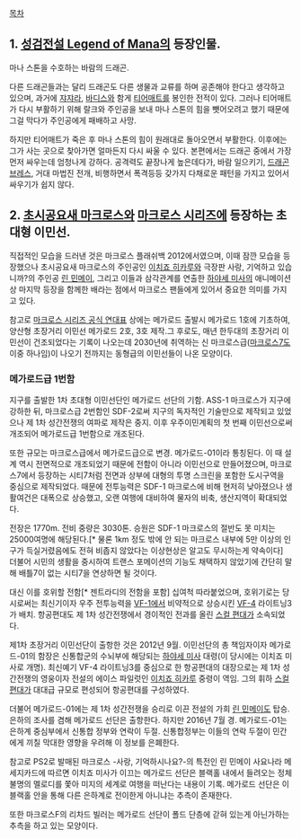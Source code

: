 [[목차]]

== 1. [[성검전설 Legend of Mana]]의 등장인물. ==

마나 스톤을 수호하는 바람의 드래곤.

다른 드래곤들과는 달리 드래곤도 다른 생물과 교류를 하며 공존해야 한다고 생각하고 있으며, 과거에 [[쟈쟈라]], [[바디스]]와 함게 [[티어매트]]를 봉인한 전적이 있다. 그러나 티어매트가 다시 부활하기 위해 랄크와 주인공을 보내 마나 스톤의 힘을 뺏어오려고 했기 때문에 그걸 막다가 주인공에게 패배하고 사망.

하지만 티어매트가 죽은 후 마나 스톤의 힘이 원래대로 돌아오면서 부활한다. 이후에는 그가 사는 곳으로 찾아가면 얼마든지 다시 싸울 수 있다.
{{{#!html
<iframe width="425" height="349" src="http://www.youtube.com/embed/JT-tLNB6Or8" frameborder="0" allowfullscreen></iframe>
}}}
본편에서는 드래곤 중에서 가장 먼저 싸우는데 엄청나게 강하다. 공격력도 끝장나게 높은데다가, 바람 일으키기, [[드래곤 브레스]], 거대 마법진 전개, 비행하면서 폭격등등 갖가지 다채로운 패턴을 가지고 있어서 싸우기가 쉽지 않다. 

== 2. [[초시공요새 마크로스]]와 [[마크로스 시리즈]]에 등장하는 초대형 이민선. ==

직접적인 모습을 드러낸 것은 마크로스 플래쉬백 2012에서였으며, 이때 잠깐 모습을 등장했으나 초시공요새 마크로스의 주인공인 [[이치죠 히카루]]와 극장판 사랑, 기억하고 있습니까?의 주인공 [[린 민메이]], 그리고 이들과 삼각관계를 연출한 [[하야세 미사]]의 애니메이션상 마지막 등장을 함께한 배라는 점에서 마크로스 팬들에게 있어서 중요한 의미를 가지고 있다.

참고로 [[마크로스 시리즈 공식 연대표]] 상에는 메가로드 출발시 메가로드 1호에 기초하여, 양산형 초장거리 이민선 메가로드 2호, 3호 제작.그 후로도, 매년 한두대의 초장거리 이민선이 건조되었다는 기록이 나오는데 2030년에 취역하는 신 마크로스급([[마크로스7]]도 이중 하나임)이 나오기 전까지는 동형급의 이민선들이 나온 모양이다.


=== 메가로드급 1번함 ===

지구를 출발한 1차 초대형 이민선단인 메가로드 선단의 기함. ASS-1 마크로스가 지구에 강하한 뒤, 마크로스급 2번함인 SDF-2로써 지구의 독자적인 기술만으로 제작되고 있었으나 제 1차 성간전쟁의 여파로 제작은 중지. 이후 우주이민계획의 첫 번째 이민선으로써 개조되어 메가로드급 1번함으로 개조된다.

또한 규모는 마크로스급에서 메가로드급으로 변경. 메가로드-01이라 통칭된다. 이 때 설계 역시 전면적으로 개조되었기 때문에 전함이 아니라 이민선으로 만들어졌으며, 마크로스7에서 등장하는 시티7처럼 전면과 상부에 대형의 투명 스크린을 포함한 도시구역을 중심으로 제작되었다. 때문에 전투능력은 SDF-1 마크로스에 비해 현저히 낮아졌으나 생활여건은 대폭으로 상승했고, 오랜 여행에 대비하여 물자의 비축, 생산지역이 확대되었다.

전장은 1770m. 전비 중량은 3030톤. 승원은 SDF-1 마크로스의 절반도 못 미치는 25000여명에 해당된다.[* 물론 1km 정도 밖에 안 되는 마크로스 내부에 5만 이상의 인구가 득실거렸음에도 전혀 비좁지 않았다는 이상현상은 알고도 무시하는게 약속이다] 더불어 시민의 생활을 중시하여 트랜스 포메이션의 기능도 채택하지 않았기에 간단히 말해 배틀7이 없는 시티7을 연상하면 될 것이다.

대신 이를 호위할 전함[* 젠트라디의 전함을 포함] 십여척 따라붙었으며, 호위기로는 당시로써는 최신기이자 우주 전투능력을 [[VF-1]]에서 비약적으로 상승시킨 [[VF-4]] 라이트닝3가 배치. 항공편대도 제 1차 성간전쟁에서 경이적인 전과를 올린 [[스컬 편대]]가 소속되었다.

제1차 초장거리 이민선단이 출항한 것은 2012년 9월.
이민선단의 총 책임자이자 메가로드-01의 함장은 신통합군의 수뇌부에 해당되는 [[하야세 미사]] 대령(이 당시에는 이치죠 미사로 개명). 최신예기 VF-4 라이트닝3를 중심으로 한 항공편대의 대장으로는 제 1차 성간전쟁의 영웅이자 전설의 에이스 파일럿인 [[이치죠 히카루]] 중령이 역임. 그의 휘하 [[스컬 편대]]가 대대급 규모로 편성되어 항공편대를 구성하였다.

더불어 메가로드-01에는 제 1차 성간전쟁을 승리로 이끈 전설의 가희 [[린 민메이]]도 탑승. 은하의 조사를 겸해 메가로드 선단은 출항한다. 하지만 2016년 7월 경. 메가로드-01는 은하계 중심부에서 신통합 정부와 연락이 두절. 신통합정부는 이들의 연락 두절이 민간에게 끼칠 막대한 영향을 우려해 이 정보를 은폐한다.

참고로 PS2로 발매된 마크로스 -사랑, 기억하시나요?-의 특전인 린 민메이 사요나라 메세지카드에 따르면 이치죠 미사가 이끄는 메가로드 선단은 블랙홀 내에서 들려오는 정체불명의 멜로디를 쫓아 미지의 세계로 여행을 떠난다는 내용이 기록. 메가로드 선단은 이 블랙홀 안을 통해 다른 은하계로 전이한게 아니냐는 추측이 존재한다.

또한 마크로스F의 리차드 빌러는 메가로드 선단이 폴드 단층에 갇혀 있는게 아닌가하는 추측을 하고 있는 모양이다.
